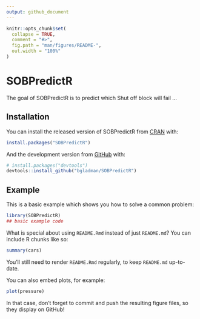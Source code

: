 ```yaml
---
output: github_document
---
```


<!-- README.md is generated from README.Rmd. Please edit that file -->

```r
knitr::opts_chunk$set(
  collapse = TRUE,
  comment = "#>",
  fig.path = "man/figures/README-",
  out.width = "100%"
)
```

# SOBPredictR

<!-- badges: start -->
<!-- badges: end -->

The goal of SOBPredictR is to predict which Shut off block will fail ...

## Installation

You can install the released version of SOBPredictR from [CRAN](https://CRAN.R-project.org) with:

``` r
install.packages("SOBPredictR")
```

And the development version from [GitHub](https://github.com/) with:

``` r
# install.packages("devtools")
devtools::install_github("bgladman/SOBPredictR")
```
## Example

This is a basic example which shows you how to solve a common problem:

```r
library(SOBPredictR)
## basic example code
```

What is special about using `README.Rmd` instead of just `README.md`? You can include R chunks like so:

```r
summary(cars)
```

You'll still need to render `README.Rmd` regularly, to keep `README.md` up-to-date.

You can also embed plots, for example:

```r
plot(pressure)
```

In that case, don't forget to commit and push the resulting figure files, so they display on GitHub!

